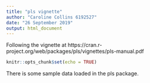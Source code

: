 ```yaml
---
title: "pls vignette"
author: "Caroline Collins 6192527"
date: "26 September 2019"
output: html_document
---
```

Following the vignette at
https://cran.r-project.org/web/packages/pls/vignettes/pls-manual.pdf
```r
knitr::opts_chunk$set(echo = TRUE)
```
There is some sample data loaded in the pls package.

